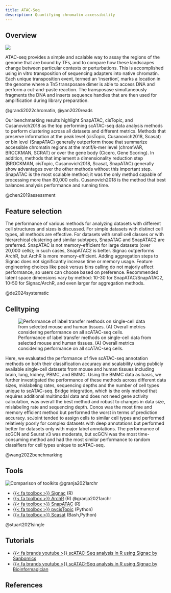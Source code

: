 ```yaml
---
title: ATAC-Seq
description: Quantifying chromatin accessibility
---
```


## Overview {#atacseq-overview}

![](https://media.springernature.com/full/springer-static/image/art%3A10.1038%2Fs41596-022-00692-9/MediaObjects/41596_2022_692_Fig1_HTML.png?as=webp)

ATAC-seq provides a simple and scalable way to assay the regions of the genome that are bound by TFs, and to compare how these landscapes change between particular contexts or perturbations. This is accomplished using in vitro transposition of sequencing adapters into native chromatin. Each unique transposition event, termed an ‘insertion’, marks a location in the genome where a Tn5 transposase dimer is able to access DNA and perform a cut-and-paste reaction. The transposase simultaneously fragments the DNA and inserts sequence handles that are then used for amplification during library preparation.

@grandi2022chromatin, @yan2020reads

Our benchmarking results highlight SnapATAC, cisTopic, and Cusanovich2018 as the top performing scATAC-seq data analysis methods to perform clustering across all datasets and different metrics. Methods that preserve information at the peak level (cisTopic, Cusanovich2018, Scasat) or bin level (SnapATAC) generally outperform those that summarize accessible chromatin regions at the motif/k-mer level (chromVAR, BROCKMAN, SCRAT) or over the gene body (Cicero, Gene Scoring). In addition, methods that implement a dimensionality reduction step (BROCKMAN, cisTopic, Cusanovich2018, Scasat, SnapATAC) generally show advantages over the other methods without this important step. SnapATAC is the most scalable method; it was the only method capable of processing more than 80,000 cells. Cusanovich2018 is the method that best balances analysis performance and running time.

@chen2019assessment

## Feature selection

The performance of various methods for analyzing datasets with different cell structures and sizes is discussed. For simple datasets with distinct cell types, all methods are effective. For datasets with small cell classes or with hierarchical clustering and similar subtypes, SnapATAC and SnapATAC2 are preferred. SnapATAC is not memory-efficient for large datasets (over 20,000 cells); in such cases, SnapATAC2 is better. Signac outperforms ArchR, but ArchR is more memory-efficient. Adding aggregation steps to Signac does not significantly increase time or memory usage. Feature engineering choices like peak versus bins calling do not majorly affect performance, so users can choose based on preference. Recommended latent space dimensions vary by method: 10-30 for SnapATAC/SnapATAC2, 10-50 for Signac/ArchR, and even larger for aggregation methods.

@de2024systematic

## Celltyping

![Performance of label transfer methods on single-cell data from selected mouse and human tissues. (A) Overall metrics considering performance on all scATAC-seq cells.](assets/wang-2022-1.webp)

Here, we evaluated the performance of five scATAC-seq annotation methods on both their classification accuracy and scalability using publicly available single-cell datasets from mouse and human tissues including brain, lung, kidney, PBMC, and BMMC. Using the BMMC data as basis, we further investigated the performance of these methods across different data sizes, mislabeling rates, sequencing depths and the number of cell types unique to scATAC-seq. Bridge integration, which is the only method that requires additional multimodal data and does not need gene activity calculation, was overall the best method and robust to changes in data size, mislabeling rate and sequencing depth. Conos was the most time and memory efficient method but performed the worst in terms of prediction accuracy. scJoint tended to assign cells to similar cell types and performed relatively poorly for complex datasets with deep annotations but performed better for datasets only with major label annotations. The performance of scGCN and Seurat v3 was moderate, but scGCN was the most time-consuming method and had the most similar performance to random classifiers for cell types unique to scATAC-seq.

@wang2022benchmarking

## Tools

![Comparison of toolkits](https://media.springernature.com/full/springer-static/esm/art%3A10.1038%2Fs41588-021-00790-6/MediaObjects/41588_2021_790_Fig5_ESM.jpg) @granja2021archr

- [{{< fa toolbox >}} Signac](https://stuartlab.org/signac/index.html) (R)
- [{{< fa toolbox >}} ArchR](https://github.com/GreenleafLab/ArchR) (R) @granja2021archr
- [{{< fa toolbox >}} SnapATAC](https://github.com/r3fang/SnapATAC) (R)
- [{{< fa toolbox >}} pycisTopic](https://github.com/aertslab/pycisTopic) (Python)
- [{{< fa toolbox >}} Scasat](https://github.com/ManchesterBioinference/Scasat) (Bash,Python)

@stuart2021single

## Tutorials

- [{{< fa brands youtube >}} scATAC-Seq analysis in R using Signac by Sanbomics](https://www.youtube.com/watch?v=e2396GKFMRY)
- [{{< fa brands youtube >}} scATAC-Seq analysis in R using Signac by Bioinformagician](https://www.youtube.com/watch?v=yEKZJVjc5DY)

## References {.unnumbered}
